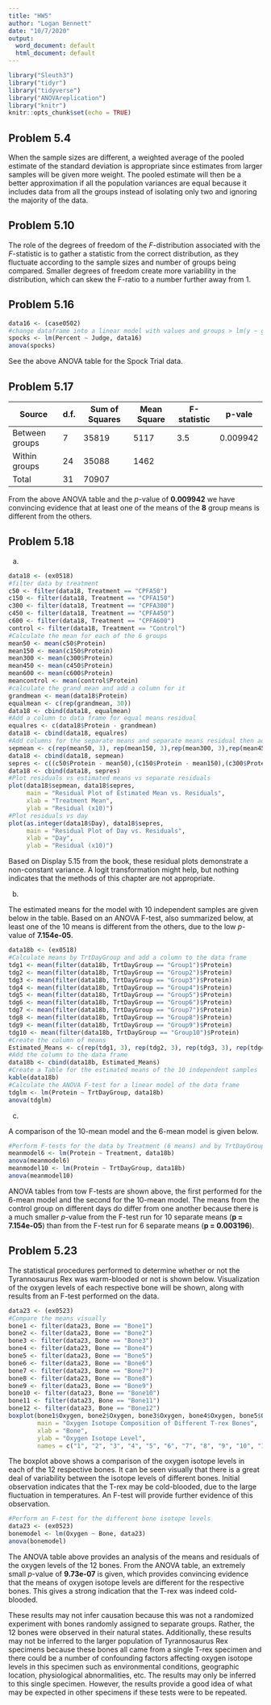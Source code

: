 ```yaml
---
title: "HW5"
author: "Logan Bennett"
date: "10/7/2020"
output:
  word_document: default
  html_document: default
---
```


```r
library("Sleuth3")
library("tidyr")
library("tidyverse")
library("ANOVAreplication")
library("knitr")
knitr::opts_chunk$set(echo = TRUE)
```

## Problem 5.4

When the sample sizes are different, a weighted average of the pooled estimate of the standard deviation is appropriate since estimates from larger samples will be given more weight. The pooled estimate will then be a better approximation if all the population variances are equal because it includes data from all the groups instead of isolating only two and ignoring the majority of the data.

## Problem 5.10

The role of the degrees of freedom of the *F*-distribution associated with the *F*-statistic is to gather a statistic from the correct distribution, as they fluctuate according to the sample sizes and number of groups being compared. Smaller degrees of freedom create more variability in the distribution, which can skew the F-ratio to a number further away from 1.

## Problem 5.16

```r
data16 <- (case0502)
#change dataframe into a linear model with values and groups > lm(y ~ group, data) (use aov or lm function)
spocks <- lm(Percent ~ Judge, data16)
anova(spocks)
```
See the above ANOVA table for the Spock Trial data.

## Problem 5.17

|Source|d.f.|Sum of Squares|Mean Square|F-statistic|p-vale|
|-----|------|------|----|------|-----|
|Between groups|7|35819|5117|3.5|0.009942|
|Within groups|24|35088|1462| | |
|Total|31|70907| | | |

From the above ANOVA table and the *p*-value of **0.009942** we have convincing evidence that at least one of the means of the **8** group means is different from the others.

## Problem 5.18

a.

```r
data18 <- (ex0518)
#filter data by treatment
c50 <- filter(data18, Treatment == "CPFA50")
c150 <- filter(data18, Treatment == "CPFA150")
c300 <- filter(data18, Treatment == "CPFA300")
c450 <- filter(data18, Treatment == "CPFA450")
c600 <- filter(data18, Treatment == "CPFA600")
control <- filter(data18, Treatment == "Control")
#Calculate the mean for each of the 6 groups
mean50 <- mean(c50$Protein)
mean150 <- mean(c150$Protein)
mean300 <- mean(c300$Protein)
mean450 <- mean(c450$Protein)
mean600 <- mean(c600$Protein)
meancontrol <- mean(control$Protein)
#calculate the grand mean and add a column for it
grandmean <- mean(data18$Protein)
equalmean <- c(rep(grandmean, 30))
data18 <- cbind(data18, equalmean)
#Add a column to data frame for equal means residual
equalres <- c(data18$Protein - grandmean)
data18 <- cbind(data18, equalres)
#Add columns for the separate means and separate means residual then add columns to data frame
sepmean <- c(rep(mean50, 3), rep(mean150, 3),rep(mean300, 3),rep(mean450, 3),rep(mean600, 3),rep(meancontrol, 15))
data18 <- cbind(data18, sepmean)
sepres <- c((c50$Protein - mean50),(c150$Protein - mean150),(c300$Protein - mean300),(c450$Protein - mean450),(c600$Protein - mean600),(control$Protein - meancontrol))
data18 <- cbind(data18, sepres)
#Plot residuals vs estimated means vs separate residuals
plot(data18$sepmean, data18$sepres,
     main = "Residual Plot of Estimated Mean vs. Residuals",
     xlab = "Treatment Mean",
     ylab = "Residual (x10)")
#Plot residuals vs day
plot(as.integer(data18$Day), data18$sepres,
     main = "Residual Plot of Day vs. Residuals",
     xlab = "Day",
     ylab = "Residual (x10)")
```
Based on Display 5.15 from the book, these residual plots demonstrate a non-constant variance. A logit transformation might help, but nothing indicates that the methods of this chapter are not appropriate.

b.

The estimated means for the model with 10 independent samples are given below in the table. Based on an ANOVA F-test, also summarized below, at least one of the 10 means is different from the others, due to the low *p*-value of **7.154e-05**.

```r
data18b <- (ex0518)
#Calculate means by TrtDayGroup and add a column to the data frame
tdg1 <- mean(filter(data18b, TrtDayGroup == "Group1")$Protein)
tdg2 <- mean(filter(data18b, TrtDayGroup == "Group2")$Protein)
tdg3 <- mean(filter(data18b, TrtDayGroup == "Group3")$Protein)
tdg4 <- mean(filter(data18b, TrtDayGroup == "Group4")$Protein)
tdg5 <- mean(filter(data18b, TrtDayGroup == "Group5")$Protein)
tdg6 <- mean(filter(data18b, TrtDayGroup == "Group6")$Protein)
tdg7 <- mean(filter(data18b, TrtDayGroup == "Group7")$Protein)
tdg8 <- mean(filter(data18b, TrtDayGroup == "Group8")$Protein)
tdg9 <- mean(filter(data18b, TrtDayGroup == "Group9")$Protein)
tdg10 <- mean(filter(data18b, TrtDayGroup == "Group10")$Protein)
#Create the column of means
Estimated_Means <- c(rep(tdg1, 3), rep(tdg2, 3), rep(tdg3, 3), rep(tdg4, 3), rep(tdg5, 3), rep(tdg6, 3), rep(tdg7, 3), rep(tdg8, 3), rep(tdg9, 3), rep(tdg10, 3))
#Add the column to the data frame
data18b <- cbind(data18b, Estimated_Means)
#Create a Table for the estimated means of the 10 independent samples
kable(data18b)
#Calculate the ANOVA F-test for a linear model of the data frame
tdglm <- lm(Protein ~ TrtDayGroup, data18b)
anova(tdglm)
```

c.

A comparison of the 10-mean model and the 6-mean model is given below.

```r
#Perform F-tests for the data by Treatment (6 means) and by TrtDayGroup (10 means)
meanmodel6 <- lm(Protein ~ Treatment, data18b)
anova(meanmodel6)
meanmodel10 <- lm(Protein ~ TrtDayGroup, data18b)
anova(meanmodel10)
```
ANOVA tables from tow F-tests are shown above, the first performed for the 6-mean model and the second for the 10-mean model. The means from the control group on different days do differ from one another because there is a much smaller *p*-value from the F-test run for 10 separate means (**p = 7.154e-05**) than from the F-test run for 6 separate means (**p = 0.003196**).


## Problem 5.23

The statistical procedures performed to determine whether or not the Tyrannosaurus Rex was warm-blooded or not is shown below. Visualization of the oxygen levels of each respective bone will be shown, along with results from an F-test performed on the data.

```r
data23 <- (ex0523)
#Compare the means visually
bone1 <- filter(data23, Bone == "Bone1")
bone2 <- filter(data23, Bone == "Bone2")
bone3 <- filter(data23, Bone == "Bone3")
bone4 <- filter(data23, Bone == "Bone4")
bone5 <- filter(data23, Bone == "Bone5")
bone6 <- filter(data23, Bone == "Bone6")
bone7 <- filter(data23, Bone == "Bone7")
bone8 <- filter(data23, Bone == "Bone8")
bone9 <- filter(data23, Bone == "Bone9")
bone10 <- filter(data23, Bone == "Bone10")
bone11 <- filter(data23, Bone == "Bone11")
bone12 <- filter(data23, Bone == "Bone12")
boxplot(bone1$Oxygen, bone2$Oxygen, bone3$Oxygen, bone4$Oxygen, bone5$Oxygen, bone6$Oxygen, bone7$Oxygen, bone8$Oxygen, bone9$Oxygen, bone10$Oxygen, bone11$Oxygen, bone12$Oxygen,
        main = "Oxygen Isotope Composition of Different T-rex Bones",
        xlab = "Bone",
        ylab = "Oxygen Isotope Level",
        names = c("1", "2", "3", "4", "5", "6", "7", "8", "9", "10", "11", "12"))
```

The boxplot above shows a comparison of the oxygen isotope levels in each of the 12 respective bones. It can be seen visually that there is a great deal of variability between the isotope levels of different bones. Initial observation indicates that the T-rex may be cold-blooded, due to the large fluctuation in temperatures. An F-test will provide further evidence of this observation.

```r
#Perform an F-test for the different bone isotope levels
data23 <- (ex0523)
bonemodel <- lm(Oxygen ~ Bone, data23)
anova(bonemodel)
```

The ANOVA table above provides an analysis of the means and residuals of the oxygen levels of the 12 bones. From the ANOVA table, an extremely small *p*-value of **9.73e-07** is given, which provides convincing evidence that the means of oxygen isotope levels are different for the respective bones. This gives a strong indication that the T-rex was indeed cold-blooded.

These results may not infer causation because this was not a randomized experiment with bones randomly assigned to separate groups. Rather, the 12 bones were observed in their natural states. Additionally, these results may not be inferred to the larger population of Tyrannosaurus Rex specimens because these bones all came from a single T-rex specimen and there could be a number of confounding factors affecting oxygen isotope levels in this specimen such as environmental conditions, geographic location, physiological abnormalities, etc. The results may only be inferred to this single specimen. However, the results provide a good idea of what may be expected in other specimens if these tests were to be repeated.

